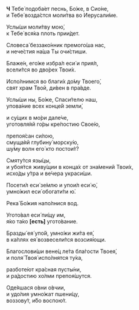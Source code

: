 **Ч** Тебе́ подоба́ет песнь, Бо́же, в Сио́не,  
и Тебе́ возда́стся моли́тва во Иерусали́ме.

Услы́ши моли́тву мою́,  
к Тебе́ вся́ка плоть прии́дет.

Словеса́ беззако́нник премого́ша нас,  
и нече́стия на́ша Ты очи́стиши.

Блаже́н, eго́же избра́л еси́ и прия́л,  
всели́тся во дво́рех Твои́х.

Испо́лнимся во благи́х до́му Твоего́,  
свят храм Твой, ди́вен в пра́вде.

Услы́ши ны, Бо́же, Спаси́телю наш,  
упова́ние всех конце́й земли́,

и су́щих в мо́ри дале́че,  
уготовля́яй го́ры кре́постию Свое́ю,

препоя́сан си́лою,  
смуща́яй глубину́ морску́ю,  
шу́му волн eго́ кто постои́т?

Смяту́тся язы́цы,  
и убоя́тся живу́щии в конца́х от зна́мений Твои́х,  
исхо́ды у́тра и ве́чера украси́ши.

Посети́л еси́ зе́млю и упои́л еси́ ю́,  
умно́жил еси́ обогати́ти ю́.

Река́ Бо́жия напо́лнися вод.

Угото́вал еси́ пи́щу им,  
я́ко та́ко **[**есть**]** угото́вание.

Бразды́ ея́ упо́й, умно́жи жи́та ея́,  
в ка́плях ея́ возвесели́тся возсия́ющи.

Благослови́ши вене́ц ле́та бла́гости Твоея́,  
и поля́ Твоя́ испо́лнятся ту́ка,

разботе́ют кра́сная пусты́ни,  
и ра́достию хо́лми препоя́шутся.

Оде́яшася о́вни о́вчии,  
и удо́лия умно́жат пшени́цу,  
воззову́т, и́бо воспою́т.
